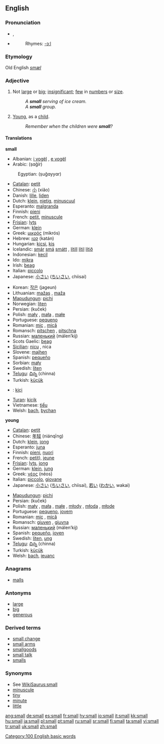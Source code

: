 {{see|smäll}}
==English==

{{rank|country|course|side|222|small|cannot|father|nor}}
===Pronunciation===
*{{IPA|/smɔːl/}}, {{SAMPA|/smO:l/}}
*{{audio|en-us-small.ogg|Audio (US)}}
*:Rhymes: [[Rhymes:English:-ɔːl|-ɔːl]]

===Etymology===
Old English ''[[smæl]]''

===Adjective===
{{en-adj|er}}

# Not [[large]] or [[big]]; [[insignificant]]; [[few]] in [[numbers]] or [[size]].
#:''A '''small''' serving of ice cream.''
#:''A '''small''' group.''
# {{figurative}} [[young|Young]], as a [[child]].
#:''Remember when the children were '''small'''?''

====Translations====
'''small'''
{{top}}
*Albanian: [[i vogël]] {{m}}, [[e vogël]] {{f}}
*Arabic: {{ARchar|[[صغير]]}} (ṣɑğír)
:Egyptian: {{ARchar|[[صغير]]}} (ṣuğɑyyɑr)
*[[Catalan]]: [[petit]]
*Chinese: [[小]] (xiǎo)
*Danish: [[lille]], [[liden]]
*Dutch: [[klein]], [[nietig]], [[minuscuul]]
*Esperanto: [[malgranda]]
*Finnish: [[pieni]]
*French: [[petit]], [[minuscule]]
*[[Frisian]]: [[lyts]]
*German: [[klein]]
*Greek: [[μικρός]] (mikrós)
*Hebrew: [[קטן]] (katán)
*Hungarian: [[kicsi]], [[kis]]
*Icelandic: [[smár]] {{m}} [[smá]] {{f}} [[smátt]] {{n}}, [[lítill]] {{m}} [[lítil]] {{f}} [[lítið]] {{n}}
*Indonesian: [[kecil]]
*Ido: [[mikra]]
*Irish: [[beag]]
*Italian: [[piccolo]]
*Japanese: [[小さい]] ([[ちいさい]], chiisai)
{{mid}}
*Korean: [[작은]] (jageun)
*Lithuanian: [[mažas]] {{m}}, [[maža]] {{f}} {{n}}
*[[Mapudungun]]: [[pichi]]
*Norwegian: [[liten]]
*Persian: {{FAchar|[[کوچِک]]}} (kuček)
*Polish: [[mały]] {{m}}, [[mała]] {{f}}, [[małe]] {{n}}
*Portuguese: [[pequeno]]
*Romanian: [[mic]] {{m}}, [[mică]] {{f}}
*Romansch: [[pitschen]] {{m}}, [[pitschna]] {{f}}
*Russian: [[маленький]] (málen’kij)
*Scots Gaelic: [[beag]]
*[[Sicilian]]: [[nicu]] {{m}}, nica {{f}}
*Slovene: [[majhen]]
*Spanish: [[pequeño]]
*Sorbian: [[mały]]
*Swedish: [[liten]]
*[[Telugu]]: [[చిన్న]] (chinna)
*Turkish: [[küçük]]
*{{tk}}: [[kiçi]]
*[[Turan]]: [[kiçik]]
*Vietnamese: [[tiểu]]
*Welsh: [[bach]], [[bychan]]
{{bottom}}

'''young'''
{{top}}
*[[Catalan]]: [[petit]]
*Chinese: [[年轻]] (niánqīng)
*Dutch: [[klein]], [[jong]]
*Esperanto: [[juna]]
*Finnish: [[pieni]], [[nuori]]
*French: [[petit]]), [[jeune]]
*[[Frisian]]: [[lyts]], [[jong]]
*German: [[klein]], [[jung]]
*Greek: [[νέος]] (néos) {{m}}
*Italian: [[piccolo]], [[giovane]]
*Japanese: [[小さい]] ([[ちいさい]], chiisai), [[若い]] ([[わかい]], wakai)
{{mid}}
*[[Mapudungun]]: [[pichi]]
*Persian: {{FAchar|[[کوچِک]]}} (kuček)
*Polish: [[mały]] {{m}}, [[mała]] {{f}}, [[małe]] {{n}}, [[młody]] {{m}}, [[młoda]] {{f}}, [[młode]] {{n}}
*Portuguese: [[pequeno]], [[jovem]]
*Romanian: [[mic]] {{m}}, [[mică]] {{f}}
*Romansch: [[giuven]] {{m}}, [[giuvna]] {{f}}
*Russian: [[маленький]] (málen’kij)
*Spanish: [[pequeño]], [[joven]]
*Swedish: [[liten]], [[ung]]
*[[Telugu]]: [[చిన్న]] (chinna)
*Turkish: [[küçük]]
*Welsh: [[bach]], [[ieuanc]]
{{bottom}}

===Anagrams===
*[[malls]]

===Antonyms===
*[[large]]
*[[big]]
*[[generous]]

===Derived terms===
*[[small change]]
*[[small arms]]
*[[smallgoods]]
*[[small talk]]
*[[smalls]]

===Synonyms===
*See [[WikiSaurus:small]]
*[[minuscule]]
*[[tiny]]
*[[minute]]
*[[little]]


[[Category:100 English basic words]]

[[ang:small]]
[[de:small]]
[[es:small]]
[[fr:small]]
[[hy:small]]
[[io:small]]
[[it:small]]
[[kk:small]]
[[hu:small]]
[[ja:small]]
[[pl:small]]
[[pt:small]]
[[ru:small]]
[[sr:small]]
[[fi:small]]
[[ta:small]]
[[vi:small]]
[[tr:small]]
[[uk:small]]
[[zh:small]]